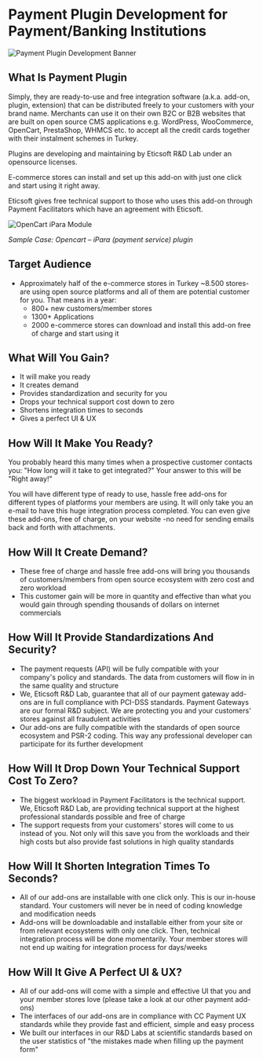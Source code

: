 # Payment Plugin Development for Payment/Banking Institutions

![Payment Plugin Development Banner](https://i0.wp.com/eticsoft.com/wp-content/uploads/2021/08/Payment-plugin-development-for-paymentbanking-institutions.png?fit=1200%2C568&ssl=1)

## What Is Payment Plugin

Simply, they are ready-to-use and free integration software (a.k.a. add-on, plugin, extension) that can be distributed freely to your customers with your brand name. Merchants can use it on their own B2C or B2B websites that are built on open source CMS applications e.g. WordPress, WooCommerce, OpenCart, PrestaShop, WHMCS etc. to accept all the credit cards together with their instalment schemes in Turkey.

Plugins are developing and maintaining by Eticsoft R&D Lab under an opensource licenses.

E-commerce stores can install and set up this add-on with just one click and start using it right away.

Eticsoft gives free technical support to those who uses this add-on through Payment Facilitators which have an agreement with Eticsoft.

![OpenCart iPara Module](https://i0.wp.com/eticsoft.com/wp-content/uploads/2021/08/opencart-15-16-icin-ipara-modulu-ucretsiz.jpg?resize=223%2C287&ssl=1)

*Sample Case: Opencart – iPara (payment service) plugin*

## Target Audience

- Approximately half of the e-commerce stores in Turkey ~8.500 stores- are using open source platforms and all of them are potential customer for you. That means in a year:
  - 800+ new customers/member stores
  - 1300+ Applications
  - 2000 e-commerce stores can download and install this add-on free of charge and start using it

## What Will You Gain?

- It will make you ready
- It creates demand
- Provides standardization and security for you
- Drops your technical support cost down to zero
- Shortens integration times to seconds
- Gives a perfect UI & UX

## How Will It Make You Ready?

You probably heard this many times when a prospective customer contacts you: "How long will it take to get integrated?" Your answer to this will be "Right away!"

You will have different type of ready to use, hassle free add-ons for different types of platforms your members are using. It will only take you an e-mail to have this huge integration process completed. You can even give these add-ons, free of charge, on your website -no need for sending emails back and forth with attachments.

## How Will It Create Demand?

- These free of charge and hassle free add-ons will bring you thousands of customers/members from open source ecosystem with zero cost and zero workload
- This customer gain will be more in quantity and effective than what you would gain through spending thousands of dollars on internet commercials

## How Will It Provide Standardizations And Security?

- The payment requests (API) will be fully compatible with your company's policy and standards. The data from customers will flow in in the same quality and structure
- We, Eticsoft R&D Lab, guarantee that all of our payment gateway add-ons are in full compliance with PCI-DSS standards. Payment Gateways are our formal R&D subject. We are protecting you and your customers' stores against all fraudulent activities
- Our add-ons are fully compatible with the standards of open source ecosystem and PSR-2 coding. This way any professional developer can participate for its further development

## How Will It Drop Down Your Technical Support Cost To Zero?

- The biggest workload in Payment Facilitators is the technical support. We, Eticsoft R&D Lab, are providing technical support at the highest professional standards possible and free of charge
- The support requests from your customers' stores will come to us instead of you. Not only will this save you from the workloads and their high costs but also provide fast solutions in high quality standards

## How Will It Shorten Integration Times To Seconds?

- All of our add-ons are installable with one click only. This is our in-house standard. Your customers will never be in need of coding knowledge and modification needs
- Add-ons will be downloadable and installable either from your site or from relevant ecosystems with only one click. Then, technical integration process will be done momentarily. Your member stores will not end up waiting for integration process for days/weeks

## How Will It Give A Perfect UI & UX?

- All of our add-ons will come with a simple and effective UI that you and your member stores love (please take a look at our other payment add-ons)
- The interfaces of our add-ons are in compliance with CC Payment UX standards while they provide fast and efficient, simple and easy process
- We built our interfaces in our R&D Labs at scientific standards based on the user statistics of "the mistakes made when filling up the payment form"